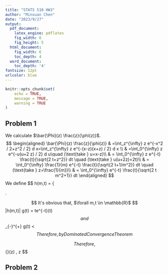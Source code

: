 ```yaml
---
title: "STATS 510 HW3"
author: "Minxuan Chen"
date: "2023/9/27"
output:
  pdf_document:
    latex_engine: pdflatex
    fig_width: 6
    fig_height: 5
  html_document:
    fig_width: 6
    toc_depth: 4
  word_document:
    toc_depth: '4'
fontsize: 12pt
urlcolor: blue
---
```


```r
knitr::opts_chunk$set(
	echo = TRUE,
	message = TRUE,
	warning = TRUE
)
```

## Problem 1
We calculate $\bar{\Phi}(z) \frac{z}{\phi(z)}$.
$$
\begin{aligned}
\bar{\Phi}(z) \frac{z}{\phi(z)} 
& =\int_z^{\infty} z e^{-x^2 / 2+z^2 / 2} d x=\int_z^{\infty} z e^{-(x-z)(x+z) / 2} d x \\
& =\int_0^{\infty} z e^{-u(u+2 z) / 2} d u\quad (\text{take } u=x-z)\\
& = \int_0^{\infty} z e^{-t} \frac{t}{\sqrt{2 t+z^2}} dt \quad (\text{take } u(u+2z)=2t)\\
& = \int_0^{\infty} \frac{1}{m} e^{-t} \frac{t}{\sqrt{2 t+1/m^2}} dt \quad (\text{take } z=\frac{1}{m})\\ 
& = \int_0^{\infty}  e^{-t} \frac{t}{\sqrt{2 t m^2+1}} dt 
\end{aligned}
$$
We define
$$
h(m,t) =  \left\{
\begin{array}{r} e^{-t} \frac{t}{\sqrt{2 t m^2+1}}, &t\geq0\\
0, &t<0
\end{array}   \right.

$$
It's obvious that, $\forall m,t \in \mathbb{R}$
$$
|h(m,t)| \leq g(t) = te^{-t}\mathbb{I}(t\geq0)
$$
and
$$
\int_{-\infty}^{+\infty} g(t) < \infty
$$
Therefore, by Dominated Convergence Theorem
$$
\begin{aligned}
\lim_{z \to +\infty} \bar{\Phi}(z) \frac{z}{\phi(z)}  &= \lim_{m \to 0} \int_0^{\infty}  e^{-t} \frac{t}{\sqrt{2 t m^2+1}} dt  \\
&= \int_0^{\infty} \lim_{m \to 0}  e^{-t} \frac{t}{\sqrt{2 t m^2+1}} dt  \\
&=\int_0^{\infty}te^{-t} dt\\
&=1
\end{aligned}
$$
Therefore,
$$
\bar{\Phi}(z) \sim \frac{\phi(z)}{z}, \quad \text { as } z \rightarrow \infty
$$

## Problem 2






